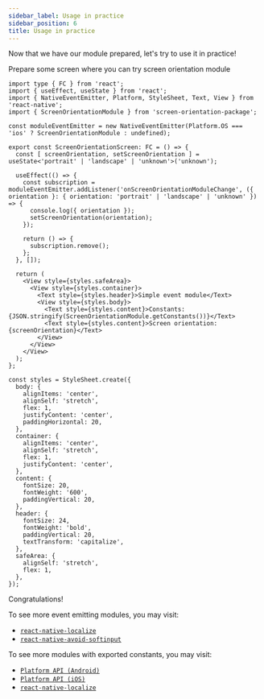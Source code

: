 ```yaml
---
sidebar_label: Usage in practice
sidebar_position: 6
title: Usage in practice
---
```



Now that we have our module prepared, let's try to use it in practice!

Prepare some screen where you can try screen orientation module

```tsx title="ScreenOrientationScreen.tsx"
import type { FC } from 'react';
import { useEffect, useState } from 'react';
import { NativeEventEmitter, Platform, StyleSheet, Text, View } from 'react-native';
import { ScreenOrientationModule } from 'screen-orientation-package';

const moduleEventEmitter = new NativeEventEmitter(Platform.OS === 'ios' ? ScreenOrientationModule : undefined);

export const ScreenOrientationScreen: FC = () => {
  const [ screenOrientation, setScreenOrientation ] = useState<'portrait' | 'landscape' | 'unknown'>('unknown');

  useEffect(() => {
    const subscription = moduleEventEmitter.addListener('onScreenOrientationModuleChange', ({ orientation }: { orientation: 'portrait' | 'landscape' | 'unknown' }) => {
      console.log({ orientation });
      setScreenOrientation(orientation);
    });

    return () => {
      subscription.remove();
    };
  }, []);

  return (
    <View style={styles.safeArea}>
      <View style={styles.container}>
        <Text style={styles.header}>Simple event module</Text>
        <View style={styles.body}>
          <Text style={styles.content}>Constants: {JSON.stringify(ScreenOrientationModule.getConstants())}</Text>
          <Text style={styles.content}>Screen orientation: {screenOrientation}</Text>
        </View>
      </View>
    </View>
  );
};

const styles = StyleSheet.create({
  body: {
    alignItems: 'center',
    alignSelf: 'stretch',
    flex: 1,
    justifyContent: 'center',
    paddingHorizontal: 20,
  },
  container: {
    alignItems: 'center',
    alignSelf: 'stretch',
    flex: 1,
    justifyContent: 'center',
  },
  content: {
    fontSize: 20,
    fontWeight: '600',
    paddingVertical: 20,
  },
  header: {
    fontSize: 24,
    fontWeight: 'bold',
    paddingVertical: 20,
    textTransform: 'capitalize',
  },
  safeArea: {
    alignSelf: 'stretch',
    flex: 1,
  },
});
```

<Result />

Congratulations!

To see more event emitting modules, you may visit:

- [`react-native-localize`](https://github.com/zoontek/react-native-localize)
- [`react-native-avoid-softinput`](https://github.com/mateusz1913/react-native-avoid-softinput/tree/main/packages/react-native-avoid-softinput)

To see more modules with exported constants, you may visit:

- [`Platform API (Android)`](https://github.com/facebook/react-native/blob/0443c2aa71d8dc0a59d72d94ff989a5924c40a4d/packages/react-native/ReactAndroid/src/main/java/com/facebook/react/modules/systeminfo/AndroidInfoModule.java)
- [`Platform API (iOS)`](https://github.com/facebook/react-native/blob/0443c2aa71d8dc0a59d72d94ff989a5924c40a4d/packages/react-native/React/CoreModules/RCTPlatform.mm)
- [`react-native-localize`](https://github.com/zoontek/react-native-localize)
